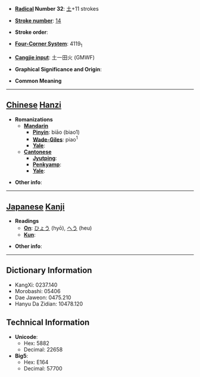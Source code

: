 * '''[[Wiktionary:Chinese radical index| Radical]] Number 32''': [[Wiktionary:Chinese radical index 土|土]]+11 strokes

* '''[[Wiktionary:Chinese total strokes index|Stroke number]]''': [[Wiktionary:Chinese total strokes index 14|14]]

* '''Stroke order''': 

* '''[[Wiktionary:Chinese four corner index|Four-Corner System]]''': 4119<sub>1</sub>

* '''[[Wiktionary:Chinese Cangjie index|Cangjie input]]''': 土一田火 (GMWF)

* '''Graphical Significance and Origin''': 

* '''Common Meaning'''

----

== [[Chinese]] [[Hanzi]] ==

* '''Romanizations'''
** '''[[Mandarin]]'''
*** '''[[Pinyin]]''': biāo (biao1)
*** '''[[Wade-Giles]]''': piao<sup>1</sup>
*** '''[[Yale]]''': 
** '''[[Cantonese]]'''
*** '''[[Jyutping]]''':
*** '''[[Penkyamp]]''': 
*** '''[[Yale]]''': 

* '''Other info''': 

----

== [[Japanese]] [[Kanji]] ==

* '''Readings'''
** '''[[On]]''': [[ひょう]] (hyō), [[へう]] (heu)
** '''[[Kun]]''': 

* '''Other info''':  

----

== Dictionary Information ==

* KangXi: 0237.140
* Morobashi: 05406
* Dae Jaweon: 0475.210
* Hanyu Da Zidian: 10478.120

== Technical Information ==

* '''Unicode''':
** Hex: 5882
** Decimal: 22658
* '''Big5''':
** Hex: E164
** Decimal: 57700